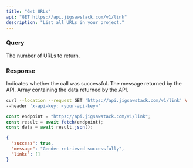 ```yaml
---
title: "Get URLs"
api: "GET https://api.jigsawstack.com/v1/link"
description: "List all URLs in your project."
---
```


### Query

<ParamField query="limit" default="30" type="string">
  The number of URLs to return.
</ParamField>

<Snippet file="header.mdx" />

### Response

<ResponseField name="success" type="boolean">
  Indicates whether the call was successful.
</ResponseField>

<ResponseField name="message" type="string">
  The message returned by the API.
</ResponseField>

<ResponseField name="links" type="JSON">
  Array containing the data returned by the API.
</ResponseField>

<RequestExample>

```bash cURL
curl --location --request GET 'https://api.jigsawstack.com/v1/link' \
--header 'x-api-key: <your-api-key>'
```

```javascript Node.js
const endpoint = "https://api.jigsawstack.com/v1/link";
const result = await fetch(endpoint);
const data = await result.json();
```

</RequestExample>

<ResponseExample>

```json Response
{
  "success": true,
  "message": "Gender retrieved successfully",
  "links": []
}
```

</ResponseExample>
